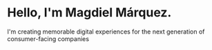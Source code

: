 # Hello, I'm Magdiel Márquez.

I'm creating memorable digital experiences
for the next generation of consumer-facing companies
